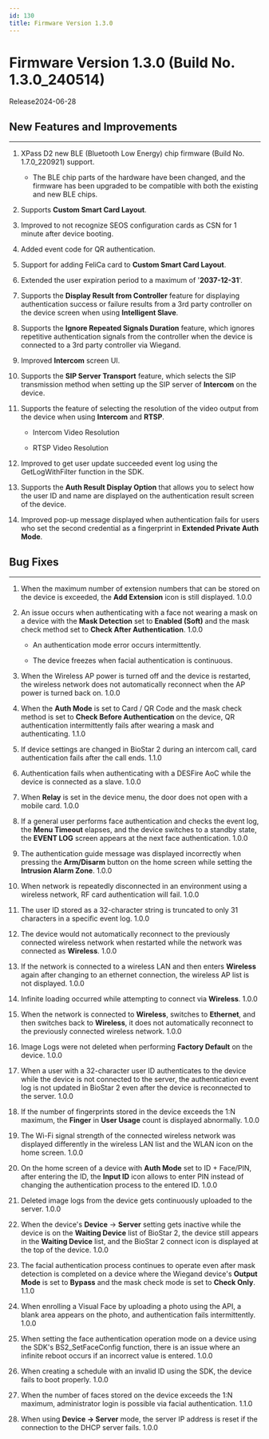 ```yaml
---
id: 130
title: Firmware Version 1.3.0
---
```


# Firmware Version 1.3.0 (Build No. 1.3.0_240514)

Release<Separator/>2024-06-28

## New Features and Improvements

---

1. XPass D2 new BLE (Bluetooth Low Energy) chip firmware (Build No. 1.7.0_220921) support.

    - The BLE chip parts of the hardware have been changed, and the firmware has been upgraded to be compatible with both the existing and new BLE chips.

1. Supports **Custom Smart Card Layout**.

1. Improved to not recognize SEOS configuration cards as CSN for 1 minute after device booting.

1. Added event code for QR authentication.

1. Support for adding FeliCa card to **Custom Smart Card Layout**.

1. Extended the user expiration period to a maximum of '**2037-12-31**'.

1. Supports the **Display Result from Controller** feature for displaying authentication success or failure results from a 3rd party controller on the device screen when using **Intelligent Slave**.

1. Supports the **Ignore Repeated Signals Duration** feature, which ignores repetitive authentication signals from the controller when the device is connected to a 3rd party controller via Wiegand.

1. Improved **Intercom** screen UI.

1. Supports the **SIP Server Transport** feature, which selects the SIP transmission method when setting up the SIP server of **Intercom** on the device.

1. Supports the feature of selecting the resolution of the video output from the device when using **Intercom** and **RTSP**.

    - Intercom Video Resolution

    - RTSP Video Resolution

1. Improved to get user update succeeded event log using the GetLogWithFilter function in the SDK.

1. Supports the **Auth Result Display Option** that allows you to select how the user ID and name are displayed on the authentication result screen of the device.

1. Improved pop-up message displayed when authentication fails for users who set the second credential as a fingerprint in **Extended Private Auth Mode**.

## Bug Fixes

---

<BugLists>

1. When the maximum number of extension numbers that can be stored on the device is exceeded, the **Add Extension** icon is still displayed. <Badge>1.0.0</Badge>

1. An issue occurs when authenticating with a face not wearing a mask on a device with the **Mask Detection** set to **Enabled (Soft)** and the mask check method set to **Check After Authentication**. <Badge>1.0.0</Badge>

    - An authentication mode error occurs intermittently.

    - The device freezes when facial authentication is continuous.

1. When the Wireless AP power is turned off and the device is restarted, the wireless network does not automatically reconnect when the AP power is turned back on. <Badge>1.0.0</Badge>

1. When the **Auth Mode** is set to Card / QR Code and the mask check method is set to **Check Before Authentication** on the device, QR authentication intermittently fails after wearing a mask and authenticating. <Badge>1.1.0</Badge>

1. If device settings are changed in BioStar 2 during an intercom call, card authentication fails after the call ends. <Badge>1.1.0</Badge>

1. Authentication fails when authenticating with a DESFire AoC while the device is connected as a slave. <Badge>1.0.0</Badge>

1. When **Relay** is set in the device menu, the door does not open with a mobile card. <Badge>1.0.0</Badge>

1. If a general user performs face authentication and checks the event log, the **Menu Timeout** elapses, and the device switches to a standby state, the **EVENT LOG** screen appears at the next face authentication. <Badge>1.0.0</Badge>

1. The authentication guide message was displayed incorrectly when pressing the **Arm/Disarm** button on the home screen while setting the **Intrusion Alarm Zone**. <Badge>1.0.0</Badge>

1. When network is repeatedly disconnected in an environment using a wireless network, RF card authentication will fail. <Badge>1.0.0</Badge>

1. The user ID stored as a 32-character string is truncated to only 31 characters in a specific event log. <Badge>1.0.0</Badge>

1. The device would not automatically reconnect to the previously connected wireless network when restarted while the network was connected as **Wireless**. <Badge>1.0.0</Badge>

1. If the network is connected to a wireless LAN and then enters **Wireless** again after changing to an ethernet connection, the wireless AP list is not displayed. <Badge>1.0.0</Badge>

1. Infinite loading occurred while attempting to connect via **Wireless**. <Badge>1.0.0</Badge>

1. When the network is connected to **Wireless**, switches to **Ethernet**, and then switches back to **Wireless**, it does not automatically reconnect to the previously connected wireless network. <Badge>1.0.0</Badge>

1. Image Logs were not deleted when performing **Factory Default** on the device. <Badge>1.0.0</Badge>

1. When a user with a 32-character user ID authenticates to the device while the device is not connected to the server, the authentication event log is not updated in BioStar 2 even after the device is reconnected to the server. <Badge>1.0.0</Badge>

1. If the number of fingerprints stored in the device exceeds the 1:N maximum, the **Finger** in **User Usage** count is displayed abnormally. <Badge>1.0.0</Badge>

1. The Wi-Fi signal strength of the connected wireless network was displayed differently in the wireless LAN list and the WLAN icon on the home screen. <Badge>1.0.0</Badge>

1. On the home screen of a device with **Auth Mode** set to ID + Face/PIN, after entering the ID, the **Input ID** icon allows to enter PIN instead of changing the authentication process to the entered ID. <Badge>1.0.0</Badge>

1. Deleted image logs from the device gets continuously uploaded to the server. <Badge>1.0.0</Badge>

1. When the device's **Device** → **Server** setting gets inactive while the device is on the **Waiting Device** list of BioStar 2, the device still appears in the **Waiting Device** list, and the BioStar 2 connect icon is displayed at the top of the device. <Badge>1.0.0</Badge>

1. The facial authentication process continues to operate even after mask detection is completed on a device where the Wiegand device's **Output Mode** is set to **Bypass** and the mask check mode is set to **Check Only**. <Badge>1.1.0</Badge>

1. When enrolling a Visual Face by uploading a photo using the API, a blank area appears on the photo, and authentication fails intermittently. <Badge>1.0.0</Badge>

1. When setting the face authentication operation mode on a device using the SDK's BS2_SetFaceConfig function, there is an issue where an infinite reboot occurs if an incorrect value is entered. <Badge>1.0.0</Badge>

1. When creating a schedule with an invalid ID using the SDK, the device fails to boot properly. <Badge>1.0.0</Badge>

1. When the number of faces stored on the device exceeds the 1:N maximum, administrator login is possible via facial authentication. <Badge>1.1.0</Badge>

1. When using **Device **→** Server** mode, the server IP address is reset if the connection to the DHCP server fails. <Badge>1.0.0</Badge>

</BugLists>